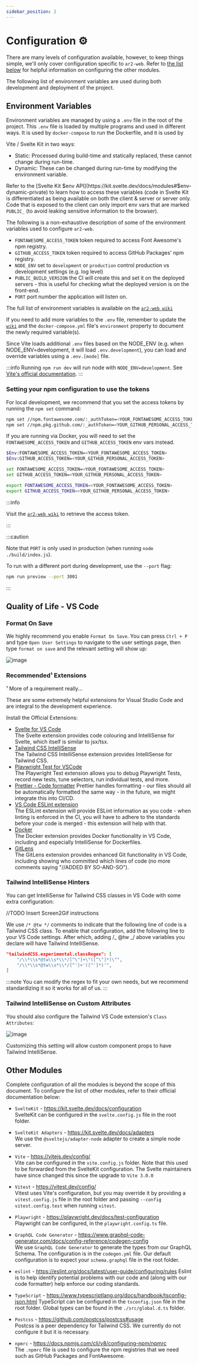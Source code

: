 ```yaml
---
sidebar_position: 2
---
```



# Configuration ⚙️

There are many levels of configuration available, however, to keep things simple, we'll only cover configuration specific
to `ar2-web`. Refer to [the list below](#other-modules) for helpful information on configuring the other modules.

The following list of environment variables are used during both development and deployment of the project.

## Environment Variables

Environment variables are managed by using a `.env` file in the root of the project. This `.env` file is loaded by
multiple programs and used in different ways. It is used by `docker-compose` to run the Dockerfile, and it is used by

Vite / Svelte Kit in two ways:

-   Static: Processed during build-time and statically replaced, these cannot change during run-time.
-   Dynamic: These can be changed during run-time by modifying the environment variable.

Refer to the [Svelte Kit $env API](https://kit.svelte.dev/docs/modules#$env-dynamic-private) to learn how to access these variables (code in Svelte Kit
is differentiated as being available on both the client & server or server only. Code that is exposed to the client can only import env vars
that are marked `PUBLIC_` (to avoid leaking sensitive information to the browser).

The following is a non-exhaustive description of some of the environment variables used to configure `ar2-web`.

-   `FONTAWESOME_ACCESS_TOKEN` token required to access Font Awesome's npm registry.
-   `GITHUB_ACCESS_TOKEN` token required to access GitHub Packages' npm registry.
-   `NODE_ENV` set to `development` or `production` control production vs development settings (e.g. log level)
-   `PUBLIC_BUILD_VERSION` the CI will create this and set it on the deployed servers - this is useful for checking what the deployed version is on the front-end.
-   `PORT` port number the application will listen on.

The full list of environment variables is available on the
[`ar2-web wiki`](https://github.com/mssfoobar/ar2-web/wiki/Environment-Variables)

If you need to add more variables to the `.env` file, remember to update the [`wiki`](https://github.com/mssfoobar/ar2-web/wiki/) and the
`docker-compose.yml` file's `environment` property to document the newly required variable(s).

Since Vite loads additional `.env` files based on the NODE_ENV (e.g. when NODE_ENV=development, it will load `.env.development`),
you can load and override variables using a `.env.[mode]` file.

:::info
Running `npm run dev` will run node with `NODE_ENV=development`.
See [Vite's official documentation](https://vitejs.dev/guide/env-and-mode.html#modes).
:::

### Setting your npm configuration to use the tokens

For local development, we recommend that you set the access tokens by running the `npm set` command:

```bash
npm set //npm.fontawesome.com/:_authToken=<YOUR_FONTAWESOME_ACCESS_TOKEN>
npm set //npm.pkg.github.com/:_authToken=<YOUR_GITHUB_PERSONAL_ACCESS_TOKEN>
```

If you are running via Docker, you will need to set the `FONTAWESOME_ACCESS_TOKEN` and `GITHUB_ACCESS_TOKEN` env vars instead.

<Tabs>
<TabItem value="Windows PowerShell" label="Windows (PowerShell)" default>

```bash
$Env:FONTAWESOME_ACCESS_TOKEN=<YOUR_FONTAWESOME_ACCESS_TOKEN>
$Env:GITHUB_ACCESS_TOKEN=<YOUR_GITHUB_PERSONAL_ACCESS_TOKEN>
```

</TabItem>
<TabItem value="Windows CMD" label="Windows (cmd)">

```bash
set FONTAWESOME_ACCESS_TOKEN=<YOUR_FONTAWESOME_ACCESS_TOKEN>
set GITHUB_ACCESS_TOKEN=<YOUR_GITHUB_PERSONAL_ACCESS_TOKEN>
```

</TabItem>
<TabItem value="Linux" label="Linux">

```bash
export FONTAWESOME_ACCESS_TOKEN=<YOUR_FONTAWESOME_ACCESS_TOKEN>
export GITHUB_ACCESS_TOKEN=<YOUR_GITHUB_PERSONAL_ACCESS_TOKEN>
```

</TabItem>
</Tabs>

:::info

Visit the [`ar2-web wiki`](https://github.com/mssfoobar/ar2-web/wiki/Sensitive-Tokens) to retrieve the access token.

:::

:::caution

Note that `PORT` is only used in production (when running `node ./build/index.js`).

To run with a different port during development, use the `--port` flag:

```bash
npm run preview --port 3001
```

:::

## Quality of Life - VS Code

### Format On Save

We highly recommend you enable `Format On Save`. You can press `Ctrl + P` and type `Open User Settings` to
navigate to the user settings page, then type `format on save` and the relevant setting will show up:

![image](https://user-images.githubusercontent.com/5701052/183503355-8ab5908f-6251-4749-b94c-33da297b0d84.png)

### Recommended¹ Extensions

¹ More of a requirement really...

These are some extremely helpful extensions for Visual Studio Code and are integral to the development experience.

Install the Official Extensions:

-   [Svelte for VS Code](https://marketplace.visualstudio.com/items?itemName=svelte.svelte-vscode)  
    The Svelte extension provides code colouring and IntelliSense for Svelte, which itself is similar to jsx/tsx.
-   [Tailwind CSS IntelliSense](https://marketplace.visualstudio.com/items?itemName=bradlc.vscode-tailwindcss)  
    The Tailwind CSS IntelliSense extension provides IntelliSense for Tailwind CSS.
-   [Playwright Test for VSCode](https://marketplace.visualstudio.com/items?itemName=ms-playwright.playwright)  
    The Playwright Test extension allows you to debug Playwright Tests, record new tests, tune selectors, run
    individual tests, and more.
-   [Prettier - Code formatter](https://marketplace.visualstudio.com/items?itemName=esbenp.prettier-vscode)
    Prettier handles formatting - our files should all be automatically formatted the same way - in the future, we
    might integrate this into CI/CD.
-   [VS Code ESLint extension](https://marketplace.visualstudio.com/items?itemName=dbaeumer.vscode-eslint)  
    The ESLint extension will provide ESLint information as you code - when linting is enforced in the CI, you will
    have to adhere to the standards before your code is merged - this extension will help with that.
-   [Docker](https://marketplace.visualstudio.com/items?itemName=ms-azuretools.vscode-docker)  
    The Docker extension provides Docker functionality in VS Code, including and especially IntelliSense for
    Dockerfiles.
-   [GitLens](https://marketplace.visualstudio.com/items?itemName=eamodio.gitlens)  
    The GitLens extension provides enhanced Git functionality in VS Code, including showing who committed which lines
    of code (no more comments saying "//ADDED BY SO-AND-SO").

### Tailwind IntelliSense Hinters

You can get IntelliSense for Tailwind CSS classes in VS Code with some extra configuration:

//TODO Insert Screen2Gif instructions

We use `/* @tw */` comments to indicate that the following line of code is a Tailwind CSS class. To enable that
configuration, add the following line to your VS Code settings. After which, adding /_ @tw _/ above variables you
declare will have Tailwind IntelliSense.

```json
"tailwindCSS.experimental.classRegex": [
    "/\\*\\s*@tw\\s*\\*/[^\"]+\"([^\"]*)\"",
    "/\\*\\s*@tw\\s*\\*/[^']+'([^']*)'",
]
```

:::note
You can modify the regex to fit your own needs, but we recommend standardizing it so it works for all of us.
:::

### Tailwind IntelliSense on Custom Attributes

You should also configure the Tailwind VS Code extension's `Class Attributes`:

![image](https://user-images.githubusercontent.com/5701052/183502683-68957638-d54f-4da1-b60d-151c694ae83c.png)

Customizing this setting will allow custom component props to have Tailwind IntelliSense.

## Other Modules

Complete configuration of all the modules is beyond the scope of this document. To configure the list of other modules,
refer to their official documentation below:

-   `SvelteKit` - https://kit.svelte.dev/docs/configuration  
     SvelteKit can be configured in the `svelte.config.js` file in the root folder.

-   `SvelteKit Adapters` - https://kit.svelte.dev/docs/adapters  
     We use the `@sveltejs/adapter-node` adapter to create a simple node server.

-   `Vite` - https://vitejs.dev/config/  
     Vite can be configured in the `vite.config.js` folder. Note that this used to be forwarded from the SvelteKit
    configuration. The Svelte maintainers have since changed this since the upgrade to `Vite 3.0.0`

-   `Vitest` - https://vitest.dev/config/  
     Vitest uses Vite's configuration, but you may override it by providing a `vitest.config.js` file in the root
    folder and passing `--config vitest.config.test` when running `vitest`.
-   `Playwright` - https://playwright.dev/docs/test-configuration  
     Playwright can be configured, in the `playwright.config.ts` file.

-   `GraphQL Code Generator` - https://www.graphql-code-generator.com/docs/config-reference/codegen-config  
    We use `GraphQL Code Generator` to generate the types from our GraphQL Schema. The configuration is in the
    `codegen.yml` file. Our default configuration is to expect your `schema.graphql` file in the root folder.

-   `eslint` - https://eslint.org/docs/latest/user-guide/configuring/rules
    Eslint is to help identify potential problems with our code and (along with our code formatter) help enforce our
    coding standards.
-   `TypeScript` - https://www.typescriptlang.org/docs/handbook/tsconfig-json.html
    TypeScript can be configured in the `tsconfig.json` file in the root folder.
    Global types can be found in the `./src/global.d.ts` folder.

-   `Postcss` - https://github.com/postcss/postcss#usage  
     Postcss is a peer dependency for Tailwind CSS. We currently do not configure it but it is necessary.

-   `npmrc` - https://docs.npmjs.com/cli/v8/configuring-npm/npmrc  
     The `.npmrc` file is used to configure the npm registries that we need such as GitHub Packages and FontAwesome.
